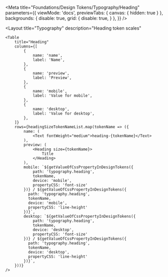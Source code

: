 
<Meta
    title="Foundations/Design Tokens/Typography/Heading"
    parameters={{
        viewMode: 'docs',
        previewTabs: {
            canvas: { hidden: true }
        },
        backgrounds: {
            disable: true,
            grid: {
                disable: true,
            }
        },
    }}
/>

<Layout
    title="Typography"
    description="Heading token scales"
>
    <Table
        title="Heading"
        columns={[
            {
                name: 'name',
                label: 'Name',
            },
            {
                name: 'preview',
                label: 'Preview',
            },
            {
                name: 'mobile',
                label: 'Value for mobile',
            },
            {
                name: 'desktop',
                label: 'Value for desktop',
            },
        ]}
        rows={headingSizeTokenNameList.map(tokenName => ({
            name: (
                <Text fontWeight="medium">heading-{tokenName}</Text>
            ),
            preview: (
                <Heading size={tokenName}>
                    Title
                </Heading>
            ),
            mobile: `${getValueOfCssPropertyInDesignTokens({
                path: 'typography.heading',
                tokenName,
                device: 'mobile',
                propertyCSS: 'font-size'
            })} / ${getValueOfCssPropertyInDesignTokens({
              path: 'typography.heading',
              tokenName,
              device: 'mobile',
              propertyCSS: 'line-height'
            })}`,
            desktop: `${getValueOfCssPropertyInDesignTokens({
                path: 'typography.heading',
                tokenName,
                device: 'desktop',
                propertyCSS: 'font-size'
            })} / ${getValueOfCssPropertyInDesignTokens({
              path: 'typography.heading',
              tokenName,
              device: 'desktop',
              propertyCSS: 'line-height'
            })}`,
        }))}
    />
</Layout>
